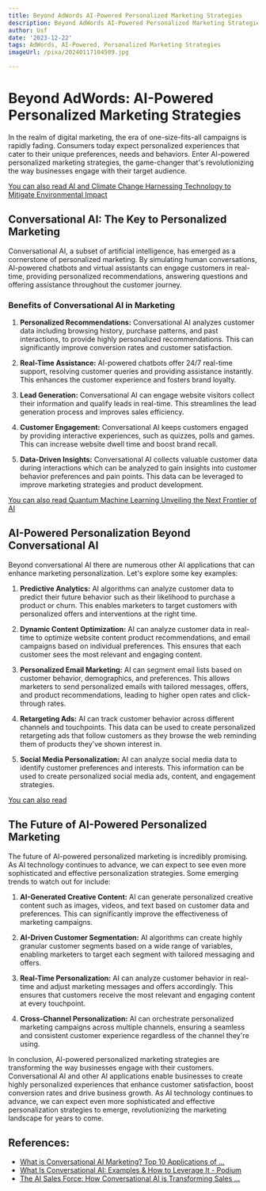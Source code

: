 ```yaml
---
title: Beyond AdWords AI-Powered Personalized Marketing Strategies
description: Beyond AdWords AI-Powered Personalized Marketing Strategies
author: Usf
date: '2023-12-22'
tags: AdWords, AI-Powered, Personalized Marketing Strategies
imageUrl: /pixa/20240117104509.jpg

---
```

# Beyond AdWords: AI-Powered Personalized Marketing Strategies

In the realm of digital marketing, the era of one-size-fits-all campaigns is rapidly fading. Consumers today expect personalized experiences that cater  to their unique preferences, needs and behaviors. Enter AI-powered personalized marketing strategies, the game-changer that's revolutionizing the  way businesses engage with their target audience.

[You can also read AI and Climate Change Harnessing Technology to Mitigate Environmental  Impact](AI%20and%20Climate%20Change%20Harnessing%20Technology%20to%20Mitigate%20Environmental%20Impact)


## Conversational AI: The Key to Personalized  Marketing

Conversational AI, a subset of artificial intelligence, has emerged as  a cornerstone  of personalized marketing. By simulating human conversations, AI-powered chatbots  and virtual assistants can engage customers in real-time, providing personalized recommendations, answering questions and offering assistance throughout the customer journey.

### Benefits of Conversational AI in Marketing

1.  **Personalized Recommendations:** Conversational AI analyzes customer data including browsing history, purchase  patterns, and past interactions, to provide highly personalized  recommendations. This  can significantly improve conversion rates  and customer satisfaction.

2. **Real-Time Assistance:** AI-powered chatbots offer 24/7 real-time  support, resolving customer queries and providing assistance instantly.  This enhances the customer experience and fosters brand loyalty.

3. **Lead Generation:** Conversational AI can engage website visitors collect their information and  qualify  leads in real-time. This streamlines  the lead generation process and improves sales efficiency.

4. **Customer Engagement:**  Conversational AI keeps customers engaged by providing interactive experiences, such as quizzes, polls  and games. This can increase website dwell time and boost brand recall.

5. **Data-Driven Insights:** Conversational  AI collects valuable  customer data during interactions  which can be analyzed to gain insights into customer  behavior preferences  and  pain points. This data  can be leveraged to  improve marketing strategies and  product development.

[You can also read Quantum Machine Learning Unveiling the Next Frontier of AI](Quantum%20Machine%20Learning%20Unveiling%20the%20Next%20Frontier%20of%20AI)


## AI-Powered Personalization Beyond  Conversational AI

Beyond conversational AI there are numerous other AI applications that  can enhance marketing personalization.  Let's explore some  key examples:

1. **Predictive Analytics:** AI algorithms can analyze customer data to predict their  future behavior such as their likelihood to purchase a product or  churn. This enables marketers to target customers with personalized offers and interventions at the right time.

2. **Dynamic Content Optimization:** AI can analyze customer data in real-time to optimize website content product recommendations, and email campaigns  based on individual preferences. This ensures that each customer sees the most relevant  and engaging content.

3. **Personalized Email Marketing:** AI can segment  email lists based on customer behavior, demographics, and preferences.  This allows  marketers to send personalized emails with tailored messages, offers, and product  recommendations, leading to higher open rates and click-through rates.

4. **Retargeting Ads:** AI can track customer behavior across different channels and touchpoints. This data  can be used to create personalized retargeting ads that follow customers as they browse the web reminding  them of products they've shown interest in.

5. **Social Media Personalization:** AI can analyze social media data to identify customer preferences and interests. This information can be used to create personalized  social  media  ads,  content, and engagement strategies.

[You  can also read ]()


## The Future of AI-Powered Personalized Marketing

The future of AI-powered personalized  marketing is incredibly promising. As AI technology continues to advance, we can expect to  see even  more sophisticated and effective personalization  strategies.  Some emerging trends to watch out for include:

1. **AI-Generated Creative Content:** AI can generate  personalized creative content such as  images, videos, and text based  on customer data and preferences. This can significantly improve the effectiveness of  marketing campaigns.

2.  **AI-Driven Customer Segmentation:** AI algorithms can create highly granular customer segments based on a wide range of variables, enabling marketers to target each segment with tailored messaging and offers.

3. **Real-Time Personalization:** AI can analyze customer behavior in real-time and adjust marketing messages and offers accordingly. This ensures that customers receive the most relevant and engaging content at every touchpoint.

4. **Cross-Channel Personalization:** AI can  orchestrate personalized marketing  campaigns across multiple channels,  ensuring a seamless and consistent customer experience regardless of the channel they're using.

In conclusion, AI-powered personalized marketing strategies are transforming the way businesses engage with their customers. Conversational AI and other AI applications enable businesses  to create highly  personalized experiences that enhance customer satisfaction, boost conversion rates  and  drive  business growth.  As  AI technology continues to  advance, we can expect even more sophisticated and  effective personalization strategies to emerge, revolutionizing the marketing landscape for years to come.

## References:
- [What is Conversational AI Marketing? Top 10 Applications of ...](https://www.hellotars.com/blog/what-is-conversational-ai-marketing-top-10-applications-of-conversational-ai-in-marketing/)
- [What Is Conversational AI: Examples & How to Leverage It - Podium](https://www.podium.com/article/conversational-ai/)
- [The AI Sales Force: How Conversational AI is Transforming Sales ...](https://www.linkedin.com/pulse/ai-sales-force-how-conversational-transforming-marketing-banking)
